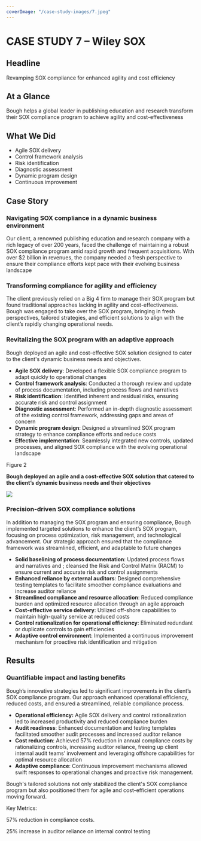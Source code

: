 ```yaml
---
coverImage: "/case-study-images/7.jpeg"
---
```

# **CASE STUDY 7 – Wiley SOX**

## Headline

Revamping SOX compliance for enhanced agility and cost efficiency

## At a Glance

Bough helps a global leader in publishing education and research transform their SOX compliance program to achieve agility and cost-effectiveness

## What We Did

* Agile SOX delivery
* Control framework analysis
* Risk identification
* Diagnostic assessment
* Dynamic program design
* Continuous improvement

## Case Story

### Navigating SOX compliance in a dynamic business environment

Our client, a renowned publishing education and research company with a rich legacy of over 200 years, faced the challenge of maintaining a robust SOX compliance program amid rapid growth and frequent acquisitions. With over $2 billion in revenues, the company needed a fresh perspective to ensure their compliance efforts kept pace with their evolving business landscape

### Transforming compliance for agility and efficiency

The client previously relied on a Big 4 firm to manage their SOX program but found traditional approaches lacking in agility and cost-effectiveness. Bough was engaged to take over the SOX program, bringing in fresh perspectives, tailored strategies, and efficient solutions to align with the client’s rapidly changing operational needs.

### Revitalizing the SOX program with an adaptive approach

Bough deployed an agile and cost-effective SOX solution designed to cater to the client's dynamic business needs and objectives.

* **Agile SOX delivery**: Developed a flexible SOX compliance program to adapt quickly to operational changes
* **Control framework analysis**: Conducted a thorough review and update of process documentation, including process flows and narratives
* **Risk identification**: Identified inherent and residual risks, ensuring accurate risk and control assignment
* **Diagnostic assessment**: Performed an in-depth diagnostic assessment of the existing control framework, addressing gaps and areas of concern
* **Dynamic program design**: Designed a streamlined SOX program strategy to enhance compliance efforts and reduce costs
* **Effective implementation**: Seamlessly integrated new controls, updated processes, and aligned SOX compliance with the evolving operational landscape

Figure 2

**Bough deployed an agile and a cost-effective SOX solution that catered to the client’s dynamic business needs and their objectives**

**![](/content/case-studies/images/CS7/0.jpg)**

### Precision-driven SOX compliance solutions

In addition to managing the SOX program and ensuring compliance, Bough implemented targeted solutions to enhance the client’s SOX program, focusing on process optimization, risk management, and technological advancement. Our strategic approach ensured that the compliance framework was streamlined, efficient, and adaptable to future changes

* **Solid baselining of process documentation**: Updated process flows and narratives and ; cleansed the Risk and Control Matrix (RACM) to ensure current and accurate risk and control assignments
* **Enhanced reliance by external auditors**: Designed comprehensive testing templates to facilitate smoother compliance evaluations and increase auditor reliance
* **Streamlined compliance and resource allocation**: Reduced compliance burden and optimized resource allocation through an agile approach
* **Cost-effective service delivery**: Utilized off-shore capabilities to maintain high-quality service at reduced costs
* **Control rationalization for operational efficiency**: Eliminated redundant or duplicate controls to gain efficiencies
* **Adaptive control environment**: Implemented a continuous improvement mechanism for proactive risk identification and mitigation

## Results

### Quantifiable impact and lasting benefits

Bough’s innovative strategies led to significant improvements in the client’s SOX compliance program. Our approach enhanced operational efficiency, reduced costs, and ensured a streamlined, reliable compliance process.

* **Operational efficiency:** Agile SOX delivery and control rationalization led to increased productivity and reduced compliance burden
* **Audit readiness**: Enhanced documentation and testing templates facilitated smoother audit processes and increased auditor reliance
* **Cost reduction**: Achieved 57% reduction in annual compliance costs by rationalizing controls, increasing auditor reliance, freeing up client internal audit teams’ involvement and leveraging offshore capabilities for optimal resource allocation
* **Adaptive compliance**: Continuous improvement mechanisms allowed swift responses to operational changes and proactive risk management.

Bough's tailored solutions not only stabilized the client's SOX compliance program but also positioned them for agile and cost-efficient operations moving forward.

Key Metrics:

57% reduction in compliance costs.

25% increase in auditor reliance on internal control testing

